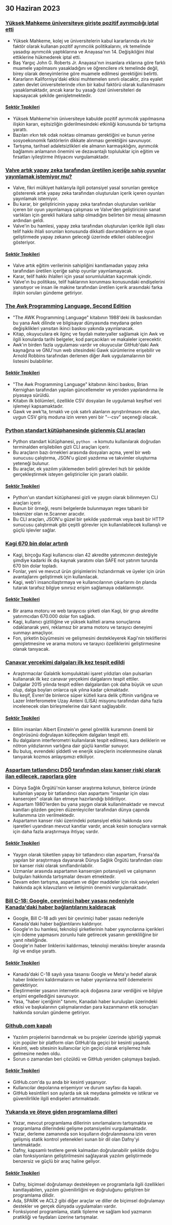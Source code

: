 

<CallToAction />

<Steps>

## 30 Haziran 2023

### [Yüksek Mahkeme üniversiteye girişte pozitif ayrımcılığı iptal etti](https://www.latimes.com/politics/story/2023-06-29/supreme-court-strikes-down-affirmative-action-in-college-admissions)

- Yüksek Mahkeme, kolej ve üniversitelerin kabul kararlarında ırkı bir faktör olarak kullanan pozitif ayrımcılık politikalarını, ırk temelinde yasadışı ayrımcılık yaptıklarına ve Anayasa'nın 14. Değişikliğini ihlal ettiklerine hükmederek iptal etti.
- Baş Yargıç John G. Roberts Jr. Anayasa'nın insanlara ırklarına göre farklı muamele yapılmasını yasakladığını ve öğrencilere ırk temelinde değil, birey olarak deneyimlerine göre muamele edilmesi gerektiğini belirtti.
- Kararların Kaliforniya'daki etkisi muhtemelen sınırlı olacaktır, zira eyalet zaten devlet üniversitelerinde ırkın bir kabul faktörü olarak kullanılmasını yasaklamaktadır, ancak karar bu yasağı özel üniversiteleri de kapsayacak şekilde genişletmektedir.

#### [Sektör Tepkileri](http://news.ycombinator.com/item?id=36520658)

- Yüksek Mahkeme'nin üniversiteye kabulde pozitif ayrımcılık yapılmasına ilişkin kararı, eşitsizliğin giderilmesindeki etkinliği konusunda bir tartışma yarattı.
- Bazıları ırkın tek odak noktası olmaması gerektiğini ve bunun yerine sosyoekonomik faktörlerin dikkate alınması gerektiğini savunuyor.
- Tartışma, tarihsel adaletsizlikleri ele almanın karmaşıklığını, ayrımcılık bağlamını anlamanın önemini ve dezavantajlı topluluklar için eğitim ve fırsatları iyileştirme ihtiyacını vurgulamaktadır.

### [Valve artık yapay zeka tarafından üretilen içeriğe sahip oyunlar yayınlamak istemiyor mu?](https://old.reddit.com/r/aigamedev/comments/142j3yt/valve_is_not_willing_to_publish_games_with_ai/)

- Valve, fikri mülkiyet haklarıyla ilgili potansiyel yasal sorunları gerekçe göstererek artık yapay zeka tarafından oluşturulan içerik içeren oyunları yayınlamak istemiyor.
- Bu karar, bir geliştiricinin yapay zeka tarafından oluşturulan varlıklar içeren bir oyun yayınlamaya çalışması ve Valve'den geliştiricinin sanat varlıkları için gerekli haklara sahip olmadığını belirten bir mesaj almasının ardından geldi.
- Valve'in bu hamlesi, yapay zeka tarafından oluşturulan içerikle ilgili olası telif hakkı ihlali sorunları konusunda dikkatli davrandıklarını ve oyun geliştirmede yapay zekanın geleceği üzerinde etkileri olabileceğini gösteriyor.

#### [Sektör Tepkileri](http://news.ycombinator.com/item?id=36522665)

- Valve artık eğitim verilerinin sahipliğini kanıtlamadan yapay zeka tarafından üretilen içeriğe sahip oyunlar yayınlamayacak.
- Karar, telif hakkı ihlalleri için yasal sorumluluktan kaçınmak içindir.
- Valve'ın bu politikası, telif haklarının korunması konusundaki endişelerini yansıtıyor ve insan ile makine tarafından üretilen içerik arasındaki farka ilişkin soruları gündeme getiriyor.

### [The Awk Programming Language, Second Edition](https://awk.dev/)

- "The AWK Programming Language" kitabının 1988'deki ilk baskısından bu yana Awk dilinde ve bilgisayar dünyasında meydana gelen değişiklikleri yansıtan ikinci baskısı yakında yayınlanacak.
- Kitap, okuyuculara ek ilginç ve faydalı materyaller sağlamak için Awk ve ilgili konularda tarihi belgeler, kod parçacıkları ve makaleler içerecektir.
- Awk'ın birden fazla uygulaması vardır ve okuyucular GitHub'daki Awk kaynağına ve GNU'nun web sitesindeki Gawk sürümlerine erişebilir ve Arnold Robbins tarafından derlenen diğer Awk uygulamalarının bir listesini bulabilirler.

#### [Sektör Tepkileri](http://news.ycombinator.com/item?id=36517525)

- "The Awk Programming Language" kitabının ikinci baskısı, Brian Kernighan tarafından yapılan güncellemeler ve yeniden yapılandırma ile piyasaya sürüldü.
- Kitabın ilk bölümleri, özellikle CSV dosyaları ile uygulamalı keşifsel veri işlemeyi kapsamaktadır.
- Gawk ve awk'ta, tırnaklı ve çok satırlı alanların ayrıştırılmasını ele alan, uygun CSV giriş moduna izin veren yeni bir "--csv" seçeneği olacak.

### [Python standart kütüphanesinde gizlenmiş CLI araçları](https://til.simonwillison.net/python/stdlib-cli-tools)

- Python standart kütüphanesi, `python -m` komutu kullanılarak doğrudan terminalden erişilebilen gizli CLI araçları içerir.
- Bu araçların bazı örnekleri arasında dosyaları açma, yerel bir web sunucusu çalıştırma, JSON'u güzel yazdırma ve takvimler oluşturma yeteneği bulunur.
- Bu araçlar, ek yazılım yüklemeden belirli görevleri hızlı bir şekilde gerçekleştirmek isteyen geliştiriciler için yararlı olabilir.

#### [Sektör Tepkileri](http://news.ycombinator.com/item?id=36515531)

- Python'un standart kütüphanesi gizli ve yaygın olarak bilinmeyen CLI araçları içerir.
- Bunun bir örneği, resmi belgelerde bulunmayan regex tabanlı bir tokenizer olan re.Scanner aracıdır.
- Bu CLI araçları, JSON'u güzel bir şekilde yazdırmak veya basit bir HTTP sunucusu çalıştırmak gibi çeşitli görevler için kullanılabilecek kullanışlı ve güçlü işlevler sağlar.

### [Kagi 670 bin dolar artırdı](https://blog.kagi.com/safe-round)

- Kagi, birçoğu Kagi kullanıcısı olan 42 akredite yatırımcının desteğiyle şimdiye kadarki ilk dış kaynak yaratımı olan SAFE not yatırım turunda 670 bin dolar topladı.
- Fonlar, yeni ve mevcut ürün girişimlerini hızlandırmak ve üyeler için ürün avantajlarını geliştirmek için kullanılacak.
- Kagi, web'i insancıllaştırmaya ve kullanıcılarının çıkarlarını ön planda tutarak tarafsız bilgiye sınırsız erişim sağlamaya odaklanmıştır.

#### [Sektör Tepkileri](http://news.ycombinator.com/item?id=36517149)

- Bir arama motoru ve web tarayıcısı şirketi olan Kagi, bir grup akredite yatırımcıdan 670.000 dolar fon sağladı.
- Kagi, kullanıcı gizliliğine ve yüksek kaliteli arama sonuçlarına odaklanarak yeni, reklamsız bir arama motoru ve tarayıcı deneyimi sunmayı amaçlıyor.
- Fon, şirketin büyümesini ve gelişmesini destekleyerek Kagi'nin tekliflerini genişletmesine ve arama motoru ve tarayıcı özelliklerini geliştirmesine olanak tanıyacak.

### [Canavar yerçekimi dalgaları ilk kez tespit edildi](https://www.nature.com/articles/d41586-023-02167-7)

- Araştırmacılar Galaktik komşuluktaki işaret yıldızları olan pulsarları kullanarak ilk kez canavar yerçekimi dalgalarını tespit ettiler.
- Dalgalar 2015 yılında tespit edilen dalgalardan çok daha büyük ve uzun olup, dalga boyları onlarca ışık yılına kadar çıkmaktadır.
- Bu keşif, Evren'de binlerce süper kütleli kara delik çiftinin varlığına ve Lazer İnterferometre Uzay Anteni (LISA) misyonu tarafından daha fazla incelenecek olan birleşmelerine dair kanıt sağlayabilir.

#### [Sektör Tepkileri](http://news.ycombinator.com/item?id=36520925)

- Bilim insanları Albert Einstein'ın genel görelilik kuramının önemli bir öngörüsünü doğrulayan kütleçekim dalgaları tespit etti.
- Bu dalgaların interferometri kullanılarak tespit edilmesi, kara deliklerin ve nötron yıldızlarının varlığına dair güçlü kanıtlar sunuyor.
- Bu buluş, evrendeki şiddetli ve enerjik süreçlerin incelenmesine olanak tanıyarak kozmos anlayışımızı etkiliyor.

### [Aspartam tatlandırıcı DSÖ tarafından olası kanser riski olarak ilan edilecek, raporlara göre](https://www.theguardian.com/society/2023/jun/29/aspartame-artificial-sweetener-possible-cancer-risk-carcinogenic)

- Dünya Sağlık Örgütü'nün kanser araştırma kolunun, binlerce üründe kullanılan yapay bir tatlandırıcı olan aspartamı "insanlar için olası kanserojen" olarak ilan etmeye hazırlandığı bildiriliyor.
- Aspartam 1980'lerden bu yana yaygın olarak kullanılmaktadır ve mevcut kanıtları gözden geçiren düzenleyiciler tarafından dünya çapında kullanımına izin verilmektedir.
- Aspartamın kanser riski üzerindeki potansiyel etkisi hakkında soru işaretleri uyandıran mevcut kanıtlar vardır, ancak kesin sonuçlara varmak için daha fazla araştırmaya ihtiyaç vardır.

#### [Sektör Tepkileri](http://news.ycombinator.com/item?id=36519942)

- Yaygın olarak tüketilen yapay bir tatlandırıcı olan aspartam, Fransa'da yapılan bir araştırmaya dayanarak Dünya Sağlık Örgütü tarafından olası bir kanser riski olarak sınıflandırılabilir.
- Uzmanlar arasında aspartamın kanserojen potansiyeli ve çalışmanın bulguları hakkında tartışmalar devam etmektedir.
- Devam eden tartışma, aspartam ve diğer maddeler için risk seviyeleri hakkında açık kılavuzların ve iletişimin önemini vurgulamaktadır.

### [Bill C-18: Google, çevrimiçi haber yasası nedeniyle Kanada'daki haber bağlantılarını kaldıracak](https://www.ctvnews.ca/politics/google-set-to-remove-news-links-in-canada-meta-ends-contract-for-journalism-fellowship-as-bill-c-18-fallout-continues-1.6461557)

- Google, Bill C-18 adlı yeni bir çevrimiçi haber yasası nedeniyle Kanada'daki haber bağlantılarını kaldırıyor.
- Google'ın bu hamlesi, teknoloji şirketlerinin haber yayıncılarına içerikleri için ödeme yapmasını zorunlu hale getirecek yasanın gerekliliğine bir yanıt niteliğinde.
- Google'ın haber linklerini kaldırması, teknoloji meraklısı bireyler arasında ilgi ve endişe yarattı.

#### [Sektör Tepkileri](http://news.ycombinator.com/item?id=36524662)

- Kanada'daki C-18 sayılı yasa tasarısı Google ve Meta'yı hedef alarak haber linklerini kaldırmalarını ve haber yayınlarına telif ödemelerini gerektiriyor.
- Eleştirmenler yasanın internetin açık doğasına zarar verdiğini ve bilgiye erişimi engellediğini savunuyor.
- Yasa, "haber içeriğinin" tanımı, Kanadalı haber kuruluşları üzerindeki etkisi ve başkalarının çalışmalarından para kazanmanın etik sonuçları hakkında soruları gündeme getiriyor.

### [Github.com kapalı](https://github.com/status)

- Yazılım projelerini barındırmak ve bu projeler üzerinde işbirliği yapmak için popüler bir platform olan GitHub'da geçici bir kesinti yaşandı.
- Kesinti, web sitesinin kullanıcılar için geçici olarak erişilemez hale gelmesine neden oldu.
- Sorun o zamandan beri çözüldü ve GitHub yeniden çalışmaya başladı.

#### [Sektör Tepkileri](http://news.ycombinator.com/item?id=36523843)

- GitHub.com'da şu anda bir kesinti yaşanıyor.
- Kullanıcılar depolarına erişemiyor ve durum sayfası da kapalı.
- GitHub kesintileri son aylarda sık sık meydana gelmekte ve istikrar ve güvenilirlikle ilgili endişeleri artırmaktadır.

### [Yukarıda ve öteye giden programlama dilleri](https://whileydave.com/2023/06/27/programming-languages-going-above-and-beyond/)

- Yazar, mevcut programlama dillerinin sınırlamalarını tartışmakta ve programlama dillerindeki gelişme potansiyelini vurgulamaktadır.
- Yazar, derleme zamanında son koşulların doğrulanmasına izin veren gelişmiş statik kontrol yetenekleri sunan bir dil olan Dafny'yi tanıtmaktadır.
- Dafny, kapsamlı testlere gerek kalmadan doğrulanabilir şekilde doğru olan fonksiyonların geliştirilmesini sağlayarak yazılım geliştirmede benzersiz ve güçlü bir araç haline geliyor.

#### [Sektör Tepkileri](http://news.ycombinator.com/item?id=36519497)

- Dafny, biçimsel doğrulamayı destekleyen ve programlarla ilgili özellikleri kanıtlayabilen, yazılım güvenilirliğini ve doğruluğunu geliştiren bir programlama dilidir.
- Ada, SPARK ve ACL2 gibi diğer araçlar ve diller de biçimsel doğrulamayı destekler ve gerçek dünyada uygulamaları vardır.
- Fonksiyonel programlama, statik tipleme ve sağlam kod yazmanın pratikliği ve faydaları üzerine tartışmalar.

</Steps>
